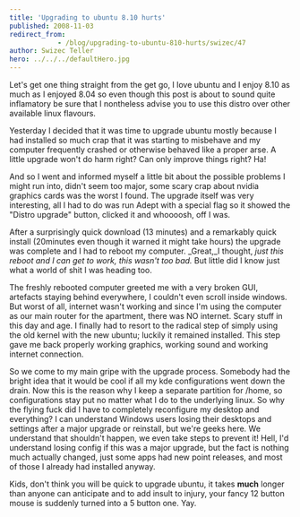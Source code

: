 ```yaml
---
title: 'Upgrading to ubuntu 8.10 hurts'
published: 2008-11-03
redirect_from: 
            - /blog/upgrading-to-ubuntu-810-hurts/swizec/47
author: Swizec Teller
hero: ../../../defaultHero.jpg
---
```

Let's get one thing straight from the get go, I love ubuntu and I enjoy 8.10 as much as I enjoyed 8.04 so even though this post is about to sound quite inflamatory be sure that I nontheless advise you to use this distro over other available linux flavours.

Yesterday I decided that it was time to upgrade ubuntu mostly because I had installed so much crap that it was starting to misbehave and my computer frequently crashed or otherwise behaved like a proper arse. A little upgrade won't do harm right? Can only improve things right? Ha!

And so I went and informed myself a little bit about the possible problems I might run into, didn't seem too major, some scary crap about nvidia graphics cards was the worst I found. The upgrade itself was very interesting, all I had to do was run Adept with a special flag so it showed the "Distro upgrade" button, clicked it and whoooosh, off I was.

After a surprisingly quick download (13 minutes) and a remarkably quick install (20minutes even though it warned it might take hours) the upgrade was complete and I had to reboot my computer. _Great,_I thought, _just this reboot and I can get to work, this wasn't too bad._ But little did I know just what a world of shit I was heading too.

The freshly rebooted computer greeted me with a very broken GUI, artefacts staying behind everywhere, I couldn't even scroll inside windows. But worst of all, internet wasn't working and since I'm using the computer as our main router for the apartment, there was NO internet. Scary stuff in this day and age. I finally had to resort to the radical step of simply using the old kernel with the new ubuntu; luckily it remained installed. This step gave me back properly working graphics, working sound and working internet connection.

So we come to my main gripe with the upgrade process. Somebody had the bright idea that it would be cool if all my kde configurations went down the drain. Now this is the reason why I keep a separate partition for /home, so configurations stay put no matter what I do to the underlying linux. So why the flying fuck did I have to completely reconfigure my desktop and everything? I can understand Windows users losing their desktops and settings after a major upgrade or reinstall, but we're geeks here. We understand that shouldn't happen, we even take steps to prevent it! Hell, I'd understand losing config if this was a major upgrade, but the fact is nothing much actually changed, just some apps had new point releases, and most of those I already had installed anyway.

Kids, don't think you will be quick to upgrade ubuntu, it takes **much** longer than anyone can anticipate and to add insult to injury, your fancy 12 button mouse is suddenly turned into a 5 button one. Yay.